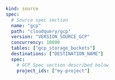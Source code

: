 ```yaml copy
kind: source
spec:
  # Source spec section
  name: "gcp"
  path: "cloudquery/gcp"
  version: "VERSION_SOURCE_GCP"
  concurrency: 10000
  tables: ["gcp_storage_buckets"]
  destinations: ["DESTINATION_NAME"]
  spec:
    # GCP Spec section described below
    project_ids: ["my-project"]
```